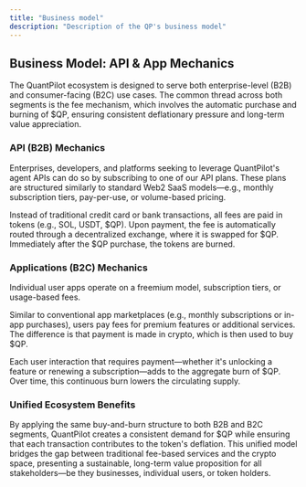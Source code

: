```yaml
---
title: "Business model"
description: "Description of the QP's business model"
---
```


## Business Model: API & App Mechanics

The QuantPilot ecosystem is designed to serve both enterprise-level (B2B) and consumer-facing (B2C) use cases. The common thread across both segments is the fee mechanism, which involves the automatic purchase and burning of $QP, ensuring consistent deflationary pressure and long-term value appreciation.

### API (B2B) Mechanics

Enterprises, developers, and platforms seeking to leverage QuantPilot's agent APIs can do so by subscribing to one of our API plans. These plans are structured similarly to standard Web2 SaaS models—e.g., monthly subscription tiers, pay-per-use, or volume-based pricing.

Instead of traditional credit card or bank transactions, all fees are paid in tokens (e.g., SOL, USDT, $QP). Upon payment, the fee is automatically routed through a decentralized exchange, where it is swapped for $QP. Immediately after the $QP purchase, the tokens are burned.

### Applications (B2C) Mechanics

Individual user apps operate on a freemium model, subscription tiers, or usage-based fees.

Similar to conventional app marketplaces (e.g., monthly subscriptions or in-app purchases), users pay fees for premium features or additional services. The difference is that payment is made in crypto, which is then used to buy $QP.

Each user interaction that requires payment—whether it's unlocking a feature or renewing a subscription—adds to the aggregate burn of $QP. Over time, this continuous burn lowers the circulating supply.

### Unified Ecosystem Benefits

By applying the same buy-and-burn structure to both B2B and B2C segments, QuantPilot creates a consistent demand for $QP while ensuring that each transaction contributes to the token's deflation. This unified model bridges the gap between traditional fee-based services and the crypto space, presenting a sustainable, long-term value proposition for all stakeholders—be they businesses, individual users, or token holders.